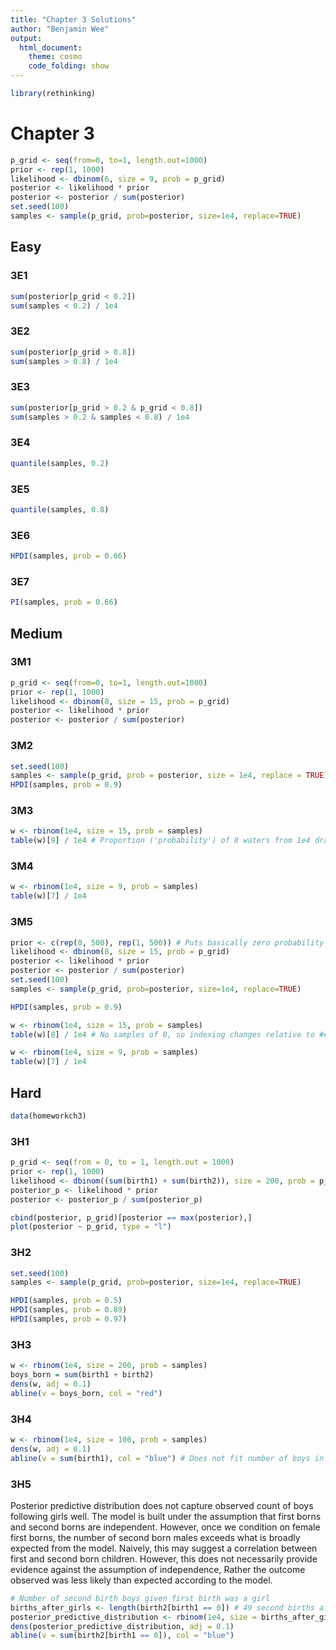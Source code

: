 ```yaml
---
title: "Chapter 3 Solutions"
author: "Benjamin Wee"
output: 
  html_document:
    theme: cosmo
    code_folding: show
---
```


```r
library(rethinking)
```

# Chapter 3

```r
p_grid <- seq(from=0, to=1, length.out=1000)
prior <- rep(1, 1000)
likelihood <- dbinom(6, size = 9, prob = p_grid)
posterior <- likelihood * prior
posterior <- posterior / sum(posterior)
set.seed(100)
samples <- sample(p_grid, prob=posterior, size=1e4, replace=TRUE)
```

## Easy

### 3E1
```r
sum(posterior[p_grid < 0.2])
sum(samples < 0.2) / 1e4
```

### 3E2
```r
sum(posterior[p_grid > 0.8])
sum(samples > 0.8) / 1e4
```

### 3E3
```r
sum(posterior[p_grid > 0.2 & p_grid < 0.8])
sum(samples > 0.2 & samples < 0.8) / 1e4
```
### 3E4
```r
quantile(samples, 0.2)
```

### 3E5
```r
quantile(samples, 0.8)

```

### 3E6
```r
HPDI(samples, prob = 0.66)
```

### 3E7
```r
PI(samples, prob = 0.66)
```

## Medium

### 3M1
```r
p_grid <- seq(from=0, to=1, length.out=1000)
prior <- rep(1, 1000)
likelihood <- dbinom(8, size = 15, prob = p_grid)
posterior <- likelihood * prior
posterior <- posterior / sum(posterior)
```

### 3M2
```r
set.seed(100)
samples <- sample(p_grid, prob = posterior, size = 1e4, replace = TRUE)
HPDI(samples, prob = 0.9)
```

### 3M3
```r
w <- rbinom(1e4, size = 15, prob = samples)
table(w)[9] / 1e4 # Proportion ('probability') of 8 waters from 1e4 draws of size 15 each.
```

### 3M4
```r
w <- rbinom(1e4, size = 9, prob = samples)
table(w)[7] / 1e4
```

### 3M5
```r
prior <- c(rep(0, 500), rep(1, 500)) # Puts basically zero probability on proportion of water = 0
likelihood <- dbinom(8, size = 15, prob = p_grid)
posterior <- likelihood * prior
posterior <- posterior / sum(posterior)
set.seed(100)
samples <- sample(p_grid, prob=posterior, size=1e4, replace=TRUE)

HPDI(samples, prob = 0.9)

w <- rbinom(1e4, size = 15, prob = samples)
table(w)[8] / 1e4 # No samples of 0, so indexing changes relative to ## 3M3

w <- rbinom(1e4, size = 9, prob = samples)
table(w)[7] / 1e4
```


## Hard
```r
data(homeworkch3)
```
### 3H1
```r
p_grid <- seq(from = 0, to = 1, length.out = 1000)
prior <- rep(1, 1000)
likelihood <- dbinom((sum(birth1) + sum(birth2)), size = 200, prob = p_grid)
posterior_p <- likelihood * prior
posterior <- posterior_p / sum(posterior_p)

cbind(posterior, p_grid)[posterior == max(posterior),]
plot(posterior ~ p_grid, type = "l")

```

### 3H2
```r
set.seed(100)
samples <- sample(p_grid, prob=posterior, size=1e4, replace=TRUE)

HPDI(samples, prob = 0.5)
HPDI(samples, prob = 0.89)
HPDI(samples, prob = 0.97)

```

### 3H3
```r
w <- rbinom(1e4, size = 200, prob = samples)
boys_born = sum(birth1 + birth2)
dens(w, adj = 0.1)
abline(v = boys_born, col = "red")
```

### 3H4
```r
w <- rbinom(1e4, size = 100, prob = samples)
dens(w, adj = 0.1)
abline(v = sum(birth1), col = "blue") # Does not fit number of boys in birth1 well (not represented on scale)
```

### 3H5
Posterior predictive distribution does not capture observed count of boys following girls well. The model is built under the assumption that first borns and second borns are independent. However, once we condition on female first borns, the number of second born males exceeds what is broadly expected from the model. Naively, this may suggest a correlation between first and second born children. However, this does not necessarily provide evidence against the assumption of independence, Rather the outcome observed was less likely than expected according to the model.

```r
# Number of second birth boys given first birth was a girl
births_after_girls <- length(birth2[birth1 == 0]) # 49 second births after female first birth
posterior_predictive_distribution <- rbinom(1e4, size = births_after_girls, prob = samples)
dens(posterior_predictive_distribution, adj = 0.1)
abline(v = sum(birth2[birth1 == 0]), col = "blue")
```

